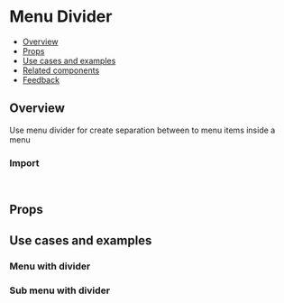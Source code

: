 
<Meta of={MenuDividerStories} />

# Menu Divider

- [Overview](#overview)
- [Props](#props)
- [Use cases and examples](#use-cases-and-examples)
- [Related components](#related-components)
- [Feedback](#feedback)

## Overview

Use menu divider for create separation between to menu items inside a menu

<Canvas of={MenuDividerStories.Overview} />

### Import

```js
import { MenuDivider } from "monday-ui-react-core";
```

## Props

<PropsTable />

## Use cases and examples

### Menu with divider

<Canvas of={MenuDividerStories.MenuWithDivider} />

### Sub menu with divider

<Canvas of={MenuDividerStories.SubMenuWithDivider} />
